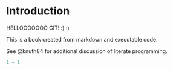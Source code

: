 # Introduction

HELLOOOOOOO GIT! :) :)

This is a book created from markdown and executable code.

See @knuth84 for additional discussion of literate programming.

```r
1 + 1
```
